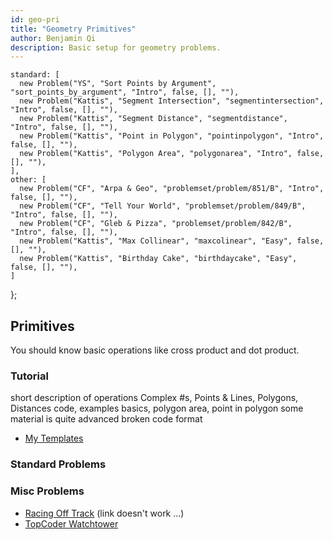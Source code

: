 ```yaml
---
id: geo-pri
title: "Geometry Primitives"
author: Benjamin Qi
description: Basic setup for geometry problems.
---
```



    standard: [
      new Problem("YS", "Sort Points by Argument", "sort_points_by_argument", "Intro", false, [], ""),
      new Problem("Kattis", "Segment Intersection", "segmentintersection", "Intro", false, [], ""),
      new Problem("Kattis", "Segment Distance", "segmentdistance", "Intro", false, [], ""),
      new Problem("Kattis", "Point in Polygon", "pointinpolygon", "Intro", false, [], ""),
      new Problem("Kattis", "Polygon Area", "polygonarea", "Intro", false, [], ""),
    ],
    other: [
      new Problem("CF", "Arpa & Geo", "problemset/problem/851/B", "Intro", false, [], ""),
      new Problem("CF", "Tell Your World", "problemset/problem/849/B", "Intro", false, [], ""),
      new Problem("CF", "Gleb & Pizza", "problemset/problem/842/B", "Intro", false, [], ""),
      new Problem("Kattis", "Max Collinear", "maxcolinear", "Easy", false, [], ""),
      new Problem("Kattis", "Birthday Cake", "birthdaycake", "Easy", false, [], ""),
    ]
};

## Primitives

You should know basic operations like cross product and dot product. 

### Tutorial

<Resources>
  <Resource source="CF" title="C++ - std::complex" url="blog/entry/22175" starred>short description of operations</Resource>
  <Resource source="CPH" title="29 - Geometry" starred>Complex #s, Points & Lines, Polygons, Distances</Resource>
  <Resource source="CF" title="Point Struct" url="blog/entry/48122" starred>code, examples</Resource>
  <Resource source="cp-algo" title="Geometry - Elementary Operations" url="https://cp-algorithms.com/" starred></Resource>
  <Resource source="CPC" title="12 - geometry" url="12_geometry" starred>basics, polygon area, point in polygon</Resource>
  <Resource source="CF" title="vlecomte - Geometry Handbook" url="blog/entry/59129" starred>some material is quite advanced</Resource>
  <Resource source="TC" title="Basic Geometry Concepts Pts 1,2" url="geometry-concepts-basic-concepts">broken code format</Resource>
</Resources>

 - [My Templates](https://github.com/bqi343/USACO/tree/master/Implementations/content/geometry%20(13)/Primitives)

### Standard Problems

<Resources>
  <Resource source="IUSACO" title="14.2 - Segment Intersection"></Resource>
</Resources>

<Problems problems={problems.standard} />

### Misc Problems

<Problems problems={problems.other} />

   - [Racing Off Track](https://open.kattis.com/contests/acpc17open/problems/racingofftrack) (link doesn't work ...)
   - [TopCoder Watchtower](https://community.topcoder.com/stat?c=problem_statement&pm=2014&rd=4685)
